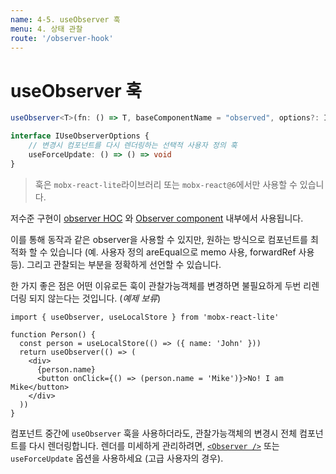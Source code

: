 ```yaml
---
name: 4-5. useObserver 훅
menu: 4. 상태 관찰
route: '/observer-hook'
---
```


# useObserver 훅

```ts
useObserver<T>(fn: () => T, baseComponentName = "observed", options?: IUseObserverOptions): T

interface IUseObserverOptions {
    // 변경시 컴포넌트를 다시 렌더링하는 선택적 사용자 정의 훅
    useForceUpdate: () => () => void
}
```

> 훅은 `mobx-react-lite`라이브러리 또는 `mobx-react@6`에서만 사용할 수 있습니다.

저수준 구현이 [observer HOC](/observer-hoc) 와 [Observer component](/observer-component) 내부에서 사용됩니다.

이를 통해 동작과 같은 observer을 사용할 수 있지만, 원하는 방식으로 컴포넌트를 최적화 할 수 있습니다 (예. 사용자 정의 areEqual으로 memo 사용, forwardRef 사용 등). 그리고 관찰되는 부분을 정확하게 선언할 수 있습니다.

한 가지 좋은 점은 어떤 이유로든 훅이 관찰가능객체를 변경하면 불필요하게 두번 리렌더링 되지 않는다는 것입니다. (_예제 보류_)

```tsx
import { useObserver, useLocalStore } from 'mobx-react-lite'

function Person() {
  const person = useLocalStore(() => ({ name: 'John' }))
  return useObserver(() => (
    <div>
      {person.name}
      <button onClick={() => (person.name = 'Mike')}>No! I am Mike</button>
    </div>
  ))
}
```

컴포넌트 중간에 `useObserver` 훅을 사용하더라도, 관찰가능객체의 변경시 전체 컴포넌트를 다시 렌더링합니다. 렌더를 미세하게 관리하려면, [`<Observer />`](/observer-component) 또는 `useForceUpdate` 옵션을 사용하세요 (고급 사용자의 경우).
